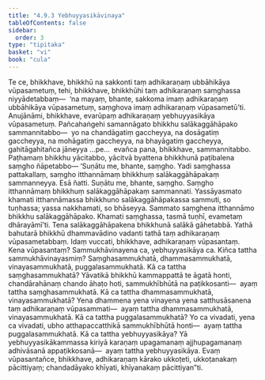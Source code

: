 ```yaml
---
title: "4.9.3 Yebhuyyasikāvinaya"
tableOfContents: false
sidebar:
  order: 3
type: "tipitaka"
basket: "vi"
book: "cula"
---
```



<DynamicBreadcrumb />

<Division number="234" book="cula" bookNo="4" page="225">

<Paragraph number="955" book="cula">
Te ce, bhikkhave, bhikkhū na sakkonti taṃ adhikaraṇaṃ ubbāhikāya vūpasametuṃ, tehi, bhikkhave, bhikkhūhi taṃ adhikaraṇaṃ saṃghassa niyyādetabbaṃ—  ‘na mayaṃ, bhante, sakkoma imaṃ adhikaraṇaṃ ubbāhikāya vūpasametuṃ, saṃghova imaṃ adhikaraṇaṃ vūpasametū’ti. Anujānāmi, bhikkhave, evarūpaṃ adhikaraṇaṃ yebhuyyasikāya vūpasametuṃ. Pañcahaṅgehi samannāgato bhikkhu salākaggāhāpako sammannitabbo—  yo na chandāgatiṃ gaccheyya, na dosāgatiṃ gaccheyya, na mohāgatiṃ gaccheyya, na bhayāgatiṃ gaccheyya, gahitāgahitañca jāneyya …pe…  evañca pana, bhikkhave, sammannitabbo. Paṭhamaṃ bhikkhu yācitabbo, yācitvā byattena bhikkhunā paṭibalena saṃgho ñāpetabbo—
</Paragraph>

<Paragraph number="956" book="cula">
‘Suṇātu me, bhante, saṃgho. Yadi saṃghassa pattakallaṃ, saṃgho itthannāmaṃ bhikkhuṃ salākaggāhāpakaṃ sammanneyya. Esā ñatti.
</Paragraph>

<Paragraph number="957" book="cula">
Suṇātu me, bhante, saṃgho. Saṃgho itthannāmaṃ bhikkhuṃ salākaggāhāpakaṃ sammannati. Yassāyasmato khamati itthannāmassa bhikkhuno salākaggāhāpakassa sammuti, so tuṇhassa; yassa nakkhamati, so bhāseyya.
</Paragraph>

<Paragraph number="958" book="cula">
Sammato saṃghena itthannāmo bhikkhu salākaggāhāpako. Khamati saṃghassa, tasmā tuṇhī, evametaṃ dhārayāmī’ti.
</Paragraph>

<Paragraph number="959" book="cula">
Tena salākaggāhāpakena bhikkhunā salākā gāhetabbā. Yathā bahutarā bhikkhū dhammavādino vadanti tathā taṃ adhikaraṇaṃ vūpasametabbaṃ. Idaṃ vuccati, bhikkhave, adhikaraṇaṃ vūpasantaṃ. Kena vūpasantaṃ? Sammukhāvinayena ca, yebhuyyasikāya ca. Kiñca tattha sammukhāvinayasmiṃ? Saṃghasammukhatā, dhammasammukhatā, vinayasammukhatā, puggalasammukhatā. Kā ca tattha saṃghasammukhatā? Yāvatikā bhikkhū kammappattā te āgatā honti, chandārahānaṃ chando āhaṭo hoti, sammukhībhūtā na paṭikkosanti—  ayaṃ tattha saṃghasammukhatā. Kā ca tattha dhammasammukhatā, vinayasammukhatā? Yena dhammena yena vinayena yena satthusāsanena taṃ adhikaraṇaṃ vūpasammati—  ayaṃ tattha dhammasammukhatā, vinayasammukhatā. Kā ca tattha puggalasammukhatā? Yo ca vivadati, yena ca vivadati, ubho atthapaccatthikā sammukhībhūtā honti—  ayaṃ tattha puggalasammukhatā. Kā ca tattha yebhuyyasikāya? Yā yebhuyyasikākammassa kiriyā karaṇaṃ upagamanaṃ ajjhupagamanaṃ adhivāsanā appaṭikkosanā—  ayaṃ tattha yebhuyyasikāya. Evaṃ vūpasantañce, bhikkhave, adhikaraṇaṃ kārako ukkoṭeti, ukkoṭanakaṃ pācittiyaṃ; chandadāyako khīyati, khīyanakaṃ pācittiyan”ti.
</Paragraph>
</Division>